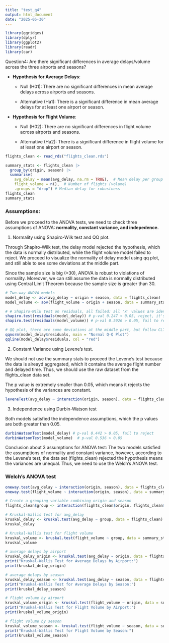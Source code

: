 ```yaml
---
title: "test_q4"
output: html_document
date: "2025-05-30"
---
```


```r
library(ggridges)
library(dplyr)
library(ggplot2)
library(readr)
library(car)
```

Question4: Are there significant differences in average delays/volume across the three airports and seasons?

-   **Hypothesis for Average Delays**:

    -   Null (H01): There are no significant differences in mean average delays across airports and seasons.

    -   Alternative (Ha1): There is a significant difference in mean average delays for at least one airport or season.

-   **Hypothesis for Flight Volume**:

    -   Null (H02): There are no significant differences in flight volume across airports and seasons.

    -   Alternative (Ha2): There is a significant difference in flight volume for at least one airport or season.

```r
flights_clean <- read_rds("flights_clean.rds")

summary_stats <- flights_clean |>
  group_by(origin, season) |>
  summarise(
    avg_delay = mean(avg_delay, na.rm = TRUE),  # Mean delay per group
    flight_volume = n(),  # Number of flights (volume)
    .groups = "drop") # Median delay for robustness
flights_clean
summary_stats
```

### Assumptions: 

Before we proceed to the ANOVA tests, we need to check three assumptions of ANOVA: **normality, constant variance, and indepedence.**

1.  Normality using Shapiro-Wilk test and QQ plot.

Through Shapiro-Wilk test, the delay model rejected the hypothesis, which the data is normally distributed, while the flight volume model failed to reject. We proceed to visualize the normality of delay model using qq plot, and still able to see some deviations at the middle part.

Since the sample size is big (\>30), ANOVA is robust to violations of normality. Moreover, we can still assume the data is normally distributed using Central Limit Theorem because the sample size is greater than 30.

```r
# Two-way ANOVA models
model_delay <- aov(avg_delay ~ origin + season, data = flights_clean)
model_volume <- aov(flight_volume ~ origin + season, data = summary_stats)  # volume by group

# # Shapiro-Wilk test on residuals, all failed: all 'x' values are identical
shapiro.test(residuals(model_delay)) # p-val 0.247 < 0.05, reject, it's not normal, proceed to qq plot
shapiro.test(residuals(model_volume)) # p-val 0.5926 > 0.05, fail to reject, it's normal

# QQ plot, there are some deviations at the middle part, but follow CLT, the model is normalized
qqnorm(model_delay$residuals, main = "Normal Q-Q Plot")
qqline(model_delay$residuals, col = "red")
```

2.  Constant Variance using Levene's test.

We should not use the summary stats to proceed the Levene's test because the data is alreayd aggregated, which it contains the average flight number and delayed time. Thus, we should use the raw dataset from the flights_clean data set.

The p value is extremely smaller than 0.05, which means it rejects the hypothesis of the variances are constant.

```r
leveneTest(avg_delay ~ interaction(origin, season), data = flights_clean) # p value 2.2e-16 < 0.05, rejected
```

3.  Independence using Durbin-Watson test

Both models satisfied the independence assumptions, which the p values are both greater than 0.05.

```r
durbinWatsonTest(model_delay) # p-val 0.442 > 0.05, fail to reject
durbinWatsonTest(model_volume)  # p-val 0.536 > 0.05
```

Conclusion about 3 assumptions for ANOVA test: The two models satisfied the assumptions of normality and constant variance, however, according to the Levene's test, the data set (flights_clean) rejected the hypothesis means the variances are unequal. Thus, we need to use the Welch's ANOVA test.

### Welch's ANOVA test

```r
oneway.test(avg_delay ~ interaction(origin, season), data = flights_clean)
oneway.test(flight_volume ~ interaction(origin, season), data = summary_stats)
```
```r
# Create a grouping variable combining origin and season
flights_clean$group <- interaction(flights_clean$origin, flights_clean$season)

# Kruskal-Wallis test for avg_delay
kruskal_delay <- kruskal.test(avg_delay ~ group, data = flights_clean)
kruskal_delay

# Kruskal-Wallis test for flight volume
kruskal_volume <- kruskal.test(flight_volume ~ group, data = summary_stats)
kruskal_volume
```
```r
# average delays by airport
kruskal_delay_origin <- kruskal.test(avg_delay ~ origin, data = flights_clean)
print("Kruskal-Wallis Test for Average Delays by Airport:")
print(kruskal_delay_origin)

# average delays by season
kruskal_delay_season <- kruskal.test(avg_delay ~ season, data = flights_clean)
print("Kruskal-Wallis Test for Average Delays by Season:")
print(kruskal_delay_season)

# flight volume by airport
kruskal_volume_origin <- kruskal.test(flight_volume ~ origin, data = summary_stats)
print("Kruskal-Wallis Test for Flight Volume by Airport:")
print(kruskal_volume_origin)

# flight volume by season
kruskal_volume_season <- kruskal.test(flight_volume ~ season, data = summary_stats)
print("Kruskal-Wallis Test for Flight Volume by Season:")
print(kruskal_volume_season)
```

